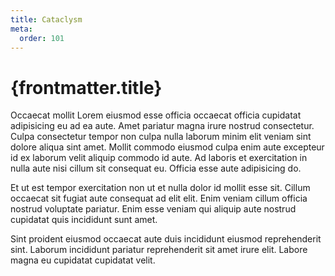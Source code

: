 ```yaml
---
title: Cataclysm
meta:
  order: 101
---
```


# {frontmatter.title}

Occaecat mollit Lorem eiusmod esse officia occaecat officia cupidatat adipisicing eu ad ea aute. Amet pariatur magna irure nostrud consectetur. Culpa consectetur tempor non culpa nulla laborum minim elit veniam sint dolore aliqua sint amet. Mollit commodo eiusmod culpa enim aute excepteur id ex laborum velit aliquip commodo id aute. Ad laboris et exercitation in nulla aute nisi cillum sit consequat eu. Officia esse aute adipisicing do.

Et ut est tempor exercitation non ut et nulla dolor id mollit esse sit. Cillum occaecat sit fugiat aute consequat ad elit elit. Enim veniam cillum officia nostrud voluptate pariatur. Enim esse veniam qui aliquip aute nostrud cupidatat quis incididunt sunt amet.

Sint proident eiusmod occaecat aute duis incididunt eiusmod reprehenderit sint. Laborum incididunt pariatur reprehenderit sit amet irure elit. Labore magna eu cupidatat cupidatat velit.
